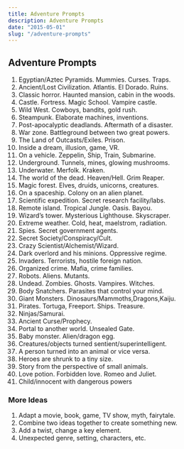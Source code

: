 ```yaml
---
title: Adventure Prompts
description: Adventure Prompts
date: "2015-05-01"
slug: "/adventure-prompts"
---
```


## Adventure Prompts
1. Egyptian/Aztec Pyramids. Mummies. Curses. Traps.
1. Ancient/Lost Civilization. Atlantis. El Dorado. Ruins.
1. Classic horror. Haunted mansion, cabin in the woods.
1. Castle. Fortress. Magic School. Vampire castle.
1. Wild West. Cowboys, bandits, gold rush.
1. Steampunk. Elaborate machines, inventions.
1. Post-apocalyptic deadlands. Aftermath of a disaster.
1. War zone. Battleground between two great powers.
1. The Land of Outcasts/Exiles. Prison.
1. Inside a dream, illusion, game, VR.
1. On a vehicle. Zeppelin, Ship, Train, Submarine.
1. Underground. Tunnels, mines, glowing mushrooms.
1. Underwater. Merfolk. Kraken.
1. The world of the dead. Heaven/Hell. Grim Reaper.
1. Magic forest. Elves, druids, unicorns, creatures.
1. On a spaceship. Colony on an alien planet.
1. Scientific expedition. Secret research facility/labs.
1. Remote island. Tropical Jungle. Oasis. Bayou.
1. Wizard’s tower. Mysterious Lighthouse. Skyscraper.
1. Extreme weather. Cold, heat, maelstrom, radiation.
1. Spies. Secret government agents.
1. Secret Society/Conspiracy/Cult.
1. Crazy Scientist/Alchemist/Wizard.
1. Dark overlord and his minions. Oppressive regime.
1. Invaders. Terrorists, hostile foreign nation.
1. Organized crime. Mafia, crime families.
1. Robots. Aliens. Mutants. 
1. Undead. Zombies. Ghosts. Vampires. Witches.
1. Body Snatchers. Parasites that control your mind.
1. Giant Monsters. Dinosaurs/Mammoths,Dragons,Kaiju.
1. Pirates. Tortuga, Freeport. Ships. Treasure.
1. Ninjas/Samurai.
1. Ancient Curse/Prophecy.
1. Portal to another world. Unsealed Gate.
1. Baby monster. Alien/dragon egg.
1. Creatures/objects turned sentient/superintelligent.
1. A person turned into an animal or vice versa.
1. Heroes are shrunk to a tiny size.
1. Story from the perspective of small animals.
1. Love potion. Forbidden love. Romeo and Juliet.
1. Child/innocent with dangerous powers

### More Ideas
1. Adapt a movie, book, game, TV show, myth, fairytale.
1. Combine two ideas together to create something new.
1. Add a twist, change a key element. 
1. Unexpected genre, setting, characters, etc.

